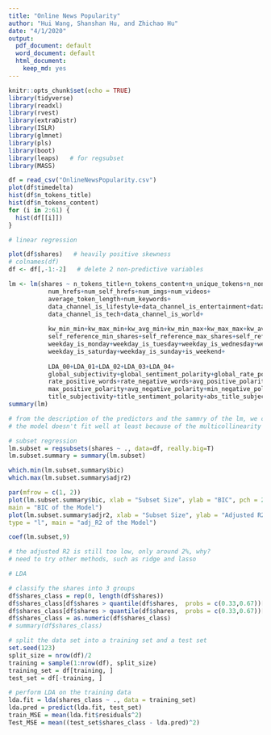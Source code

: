 ```yaml
---
title: "Online News Popularity"
author: "Hui Wang, Shanshan Hu, and Zhichao Hu"
date: "4/1/2020"
output:
  pdf_document: default
  word_document: default
  html_document:
    keep_md: yes
---
```


```r
knitr::opts_chunk$set(echo = TRUE)
library(tidyverse)
library(readxl)
library(rvest)
library(extraDistr)
library(ISLR)
library(glmnet) 
library(pls) 
library(boot)
library(leaps)   # for regsubset
library(MASS)
```

```r
df = read_csv("OnlineNewsPopularity.csv")
plot(df$timedelta)
hist(df$n_tokens_title)
hist(df$n_tokens_content)
for (i in 2:61) {
  hist(df[[i]])
}
```

```r
# linear regression

plot(df$shares)   # heavily positive skewness
# colnames(df)
df <- df[,-1:-2]   # delete 2 non-predictive variables

lm <- lm(shares ~ n_tokens_title+n_tokens_content+n_unique_tokens+n_non_stop_words+n_non_stop_unique_tokens+
           num_hrefs+num_self_hrefs+num_imgs+num_videos+
           average_token_length+num_keywords+
           data_channel_is_lifestyle+data_channel_is_entertainment+data_channel_is_bus+data_channel_is_socmed+
           data_channel_is_tech+data_channel_is_world+
           
           kw_min_min+kw_max_min+kw_avg_min+kw_min_max+kw_max_max+kw_avg_max+kw_min_avg+kw_max_avg+kw_avg_avg+
           self_reference_min_shares+self_reference_max_shares+self_reference_avg_sharess+
           weekday_is_monday+weekday_is_tuesday+weekday_is_wednesday+weekday_is_thursday+weekday_is_friday+
           weekday_is_saturday+weekday_is_sunday+is_weekend+
           
           LDA_00+LDA_01+LDA_02+LDA_03+LDA_04+
           global_subjectivity+global_sentiment_polarity+global_rate_positive_words+global_rate_negative_words+
           rate_positive_words+rate_negative_words+avg_positive_polarity+min_positive_polarity+
           max_positive_polarity+avg_negative_polarity+min_negative_polarity+max_negative_polarity+
           title_subjectivity+title_sentiment_polarity+abs_title_subjectivity+abs_title_sentiment_polarity, data=df)
summary(lm)

# from the description of the predictors and the sammry of the lm, we can easily know that 
# the model doesn't fit well at least because of the multicollinearity
```

```r
# subset regression
lm.subset = regsubsets(shares ~ ., data=df, really.big=T)
lm.subset.summary = summary(lm.subset)

which.min(lm.subset.summary$bic)
which.max(lm.subset.summary$adjr2)

par(mfrow = c(1, 2))
plot(lm.subset.summary$bic, xlab = "Subset Size", ylab = "BIC", pch = 20, type = "l",
main = "BIC of the Model")
plot(lm.subset.summary$adjr2, xlab = "Subset Size", ylab = "Adjusted R2", pch = 20,
type = "l", main = "adj_R2 of the Model")

coef(lm.subset,9)

# the adjusted R2 is still too low, only around 2%, why?
# need to try other methods, such as ridge and lasso
```

```r
# LDA

# classify the shares into 3 groups
df$shares_class = rep(0, length(df$shares))
df$shares_class[df$shares > quantile(df$shares,  probs = c(0.33,0.67))[1]] = 1
df$shares_class[df$shares > quantile(df$shares,  probs = c(0.33,0.67))[2]] = 2
df$shares_class = as.numeric(df$shares_class)
# summary(df$shares_class)

# split the data set into a training set and a test set
set.seed(123)
split_size = nrow(df)/2
training = sample(1:nrow(df), split_size)
training_set = df[training, ]
test_set = df[-training, ]

# perform LDA on the training data
lda.fit = lda(shares_class ~ ., data = training_set)
lda.pred = predict(lda.fit, test_set)
train_MSE = mean(lda.fit$residuals^2)
Test_MSE = mean((test_set$shares_class - lda.pred)^2)
```
